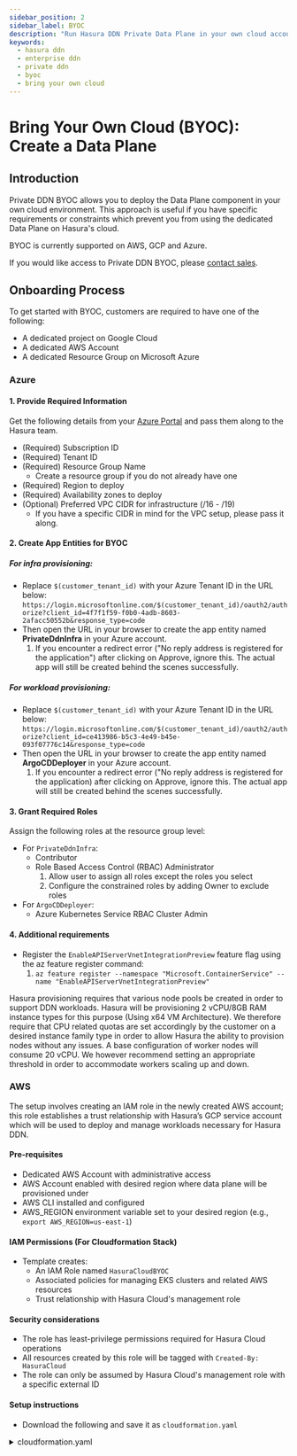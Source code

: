 ```yaml
---
sidebar_position: 2
sidebar_label: BYOC
description: "Run Hasura DDN Private Data Plane in your own cloud account, get all managed Data Plane benefits"
keywords:
  - hasura ddn
  - enterprise ddn
  - private ddn
  - byoc
  - bring your own cloud
---
```



# Bring Your Own Cloud (BYOC): Create a Data Plane

## Introduction

Private DDN BYOC allows you to deploy the Data Plane component in your own cloud environment. This approach is useful if
you have specific requirements or constraints which prevent you from using the dedicated Data Plane on Hasura's cloud.

BYOC is currently supported on AWS, GCP and Azure.

If you would like access to Private DDN BYOC, please [contact sales](https://hasura.io/contact-us).

## Onboarding Process

To get started with BYOC, customers are required to have one of the following:

- A dedicated project on Google Cloud
- A dedicated AWS Account
- A dedicated Resource Group on Microsoft Azure

### Azure

#### 1. Provide Required Information

Get the following details from your
[Azure Portal](https://portal.azure.com/#blade/Microsoft_AAD_IAM/ActiveDirectoryMenuBlade/Overview) and pass them along
to the Hasura team.

- (Required) Subscription ID
- (Required) Tenant ID
- (Required) Resource Group Name
  - Create a resource group if you do not already have one
- (Required) Region to deploy
- (Required) Availability zones to deploy
- (Optional) Preferred VPC CIDR for infrastructure (/16 - /19)
  - If you have a specific CIDR in mind for the VPC setup, please pass it along.

#### 2. Create App Entities for BYOC

##### For infra provisioning:

- Replace `$(customer_tenant_id)` with your Azure Tenant ID in the URL below:  
   `https://login.microsoftonline.com/$(customer_tenant_id)/oauth2/authorize?client_id=4f7f1f59-f0b0-4adb-8603-2afacc50552b&response_type=code`
- Then open the URL in your browser to create the app entity named **PrivateDdnInfra** in your Azure account.
  1.  If you encounter a redirect error ("No reply address is registered for the application") after clicking on
      Approve, ignore this. The actual app will still be created behind the scenes successfully.

##### For workload provisioning:

- Replace `$(customer_tenant_id)` with your Azure Tenant ID in the URL below:  
   `https://login.microsoftonline.com/$(customer_tenant_id)/oauth2/authorize?client_id=ce413986-b5c3-4e49-b45e-093f07776c14&response_type=code`
- Then open the URL in your browser to create the app entity named **ArgoCDDeployer** in your Azure account.
  1.  If you encounter a redirect error ("No reply address is registered for the application) after clicking on Approve,
      ignore this. The actual app will still be created behind the scenes successfully.

#### 3. Grant Required Roles

Assign the following roles at the resource group level:

- For `PrivateDdnInfra`:
  - Contributor
  - Role Based Access Control (RBAC) Administrator
    1. Allow user to assign all roles except the roles you select
    2. Configure the constrained roles by adding Owner to exclude roles
- For `ArgoCDDeployer`:
  - Azure Kubernetes Service RBAC Cluster Admin

#### 4. Additional requirements

- Register the `EnableAPIServerVnetIntegrationPreview` feature flag using the az feature register command:
  1. `az feature register --namespace "Microsoft.ContainerService" --name "EnableAPIServerVnetIntegrationPreview"`

Hasura provisioning requires that various node pools be created in order to support DDN workloads. Hasura will be
provisioning 2 vCPU/8GB RAM instance types for this purpose (Using x64 VM Architecture). We therefore require that CPU
related quotas are set accordingly by the customer on a desired instance family type in order to allow Hasura the
ability to provision nodes without any issues. A base configuration of worker nodes will consume 20 vCPU. We however
recommend setting an appropriate threshold in order to accommodate workers scaling up and down.

### AWS

The setup involves creating an IAM role in the newly created AWS account; this role establishes a trust relationship
with Hasura’s GCP service account which will be used to deploy and manage workloads necessary for Hasura DDN.

#### Pre-requisites

- Dedicated AWS Account with administrative access
- AWS Account enabled with desired region where data plane will be provisioned under
- AWS CLI installed and configured
- AWS_REGION environment variable set to your desired region (e.g., `export AWS_REGION=us-east-1`)

#### IAM Permissions (For Cloudformation Stack)

- Template creates:
  - An IAM Role named `HasuraCloudBYOC`
  - Associated policies for managing EKS clusters and related AWS resources
  - Trust relationship with Hasura Cloud's management role

#### Security considerations

- The role has least-privilege permissions required for Hasura Cloud operations
- All resources created by this role will be tagged with `Created-By: HasuraCloud`
- The role can only be assumed by Hasura Cloud's management role with a specific external ID

#### Setup instructions

- Download the following and save it as `cloudformation.yaml`

<details>

<summary>cloudformation.yaml</summary>
```bash
Resources:
  BootstrapRole:
    Type: AWS::IAM::Role
    Properties:
      RoleName: HasuraCloudBYOC
      AssumeRolePolicyDocument:
        Version: '2012-10-17'
        Statement:
          - Effect: Allow
            Principal:
              AWS: arn:aws:iam::760537944023:role/PulumiDDNCli
            Action: sts:AssumeRole
            Condition:
              StringEquals:
                sts:ExternalId: hasura-cloud
  BootstrapPolicy:
    Type: AWS::IAM::Policy
    Properties:
      PolicyName: HasuraCloudBYOC
      Roles:
        - !Ref BootstrapRole
      PolicyDocument:
        Version: '2012-10-17'
        Statement:
          - Effect: Allow
            Action:
              - ec2:DescribeAddresses
              - ec2:DescribeAddressesAttribute
              - ec2:DescribeAvailabilityZones
              - ec2:DescribeInternetGateways
              - ec2:DescribeNatGateways
              - ec2:DescribeNetworkInterfaces
              - ec2:DescribeRegions
              - ec2:DescribeRouteTables
              - ec2:DescribeSecurityGroupRules
              - ec2:DescribeSecurityGroups
              - ec2:DescribeSubnets
              - ec2:DescribeTags
              - ec2:DescribeVpcAttribute
              - ec2:DescribeVpcs
              - eks:DeleteAddon
              - eks:DescribeAddon
              - eks:DescribeCluster
              - eks:DescribeNodegroup
              - eks:ListClusters
              - iam:GetRole
              - iam:GetServiceLinkedRoleDeletionStatus
              - sqs:GetQueueAttributes
            Resource: '*'
          - Effect: Allow
            Action:
              - ec2:AllocateAddress
              - ec2:AssociateAddress
              - ec2:AssociateRouteTable
              - ec2:CreateInternetGateway
              - ec2:CreateNatGateway
              - ec2:CreateRoute
              - ec2:CreateRouteTable
              - ec2:CreateSubnet
              - ec2:CreateTags
              - ec2:CreateVpc
              - eks:CreateCluster
              - eks:CreateNodegroup
              - globalaccelerator:CreateAccelerator
              - globalaccelerator:CreateEndpointGroup
              - globalaccelerator:CreateListener
              - globalaccelerator:TagResource
              - sqs:CreateQueue
              - sqs:TagQueue
              - acm:RequestCertificate
              - events:PutRule
              - events:TagResource
              - iam:CreateOpenIDConnectProvider
              - iam:TagOpenIDConnectProvider
            Resource: '*'
            Condition:
              StringEquals:
                aws:RequestTag/Created-By: HasuraCloud
          - Effect: Allow
            Action:
              - ec2:CreateTags
            Resource:
              - !Sub arn:aws:ec2:*:${AWS::AccountId}:security-group/*
            Condition:
              StringEquals:
                aws:RequestTag/karpenter.sh/discovery: dataplane
          - Effect: Allow
            Action:
              - ec2:DeleteTags
            Resource:
              - !Sub arn:aws:ec2:*:${AWS::AccountId}:security-group/*
            Condition:
              StringEquals:
                aws:ResourceTag/karpenter.sh/discovery: dataplane
          - Effect: Allow
            Action:
              - eks:AssociateAccessPolicy
              - eks:DisassociateAccessPolicy
            Resource:
              - !Sub arn:aws:eks:*:${AWS::AccountId}:access-entry/dataplane/*
          - Effect: Allow
            Action:
              - iam:AttachRolePolicy
              - iam:CreateInstanceProfile
              - iam:CreatePolicy
              - iam:CreateRole
              - iam:DeleteInstanceProfile
              - iam:DeleteOpenIDConnectProvider
              - iam:DeletePolicy
              - iam:DeleteRole
              - iam:DeleteServiceLinkedRole
              - iam:DetachRolePolicy
              - iam:GetInstanceProfile
              - iam:GetOpenIDConnectProvider
              - iam:GetPolicy
              - iam:GetPolicyVersion
              - iam:GetRolePolicy
              - iam:ListAttachedRolePolicies
              - iam:ListInstanceProfilesForRole
              - iam:ListOpenIDConnectProviderTags
              - iam:ListPolicyVersions
              - iam:ListRolePolicies
              - iam:PassRole
              - iam:PutRolePolicy
              - iam:RemoveRoleFromInstanceProfile
              - iam:TagInstanceProfile
              - iam:TagOpenIDConnectProvider
              - iam:TagPolicy
              - iam:TagRole
            Resource:
              # Roles
              - !Sub arn:aws:iam::${AWS::AccountId}:role/KarpenterNodeRole
              - !Sub arn:aws:iam::${AWS::AccountId}:role/eksClusterRole-*
              - !Sub arn:aws:iam::${AWS::AccountId}:role/lb-controller-*
              - !Sub arn:aws:iam::${AWS::AccountId}:role/autoscaler-controller-*
              - !Sub arn:aws:iam::${AWS::AccountId}:role/global-accelerator-operator-*
              - !Sub arn:aws:iam::${AWS::AccountId}:role/karpenter-controller-*
              - !Sub arn:aws:iam::${AWS::AccountId}:role/HasuraWorkloadAutomationRole-*
              - !Sub arn:aws:iam::${AWS::AccountId}:role/vpc-cni-*
              - !Sub arn:aws:iam::${AWS::AccountId}:role/ebsCsiDriverRole-*
              # Instance Profiles
              - !Sub arn:aws:iam::${AWS::AccountId}:instance-profile/dataplane_*
              # Policies
              - !Sub arn:aws:iam::${AWS::AccountId}:policy/lb-controller-*
              - !Sub arn:aws:iam::${AWS::AccountId}:policy/autoscaler-controller-*
              - !Sub arn:aws:iam::${AWS::AccountId}:policy/global-accelerator-operator-*
              - !Sub arn:aws:iam::${AWS::AccountId}:policy/karpenter-controller-*
              # OIDC Providers
              - !Sub arn:aws:iam::${AWS::AccountId}:oidc-provider/oidc.eks.*
              # Service Roles
              - !Sub arn:aws:iam::${AWS::AccountId}:role/aws-service-role/spot.amazonaws.com/AWSServiceRoleForEC2Spot
          - Effect: Allow
            Action:
              - iam:CreateServiceLinkedRole
            Resource: '*'
            Condition:
              StringEquals:
                iam:AWSServiceName:
                  - spot.amazonaws.com
                  - globalaccelerator.amazonaws.com
                  - eks.amazonaws.com
                  - eks-nodegroup.amazonaws.com
          - Effect: Allow
            Action:
              - eks:*
              - globalaccelerator:*
              - sqs:*
              - acm:*
              - events:*
            Resource: '*'
            Condition:
              StringEquals:
                aws:ResourceTag/Created-By: HasuraCloud
          - Effect: Allow
            Action:
              - ec2:*
            Resource: '*'
            Condition:
              StringEquals:
                ec2:ResourceTag/Created-By: HasuraCloud

Outputs:
  RoleArn:
    Description: "ARN of the HasuraCloudBYOC IAM Role"
    Value: !GetAtt BootstrapRole.Arn
```
</details>

- Check if the stack already exists, by running the following:

```bash
aws cloudformation describe-stacks --stack-name hasura-cloud-byoc
```

  - If you see an error `Stack with id hasura-cloud-byoc does not exist`, proceed with:

  ```bash
  # Create new stack
  aws cloudformation create-stack \
  --stack-name hasura-cloud-byoc \
  --template-body file://cloudformation.yaml \
  --capabilities CAPABILITY_NAMED_IAM

  # Wait for creation to complete
  aws cloudformation wait stack-create-complete \
  --stack-name hasura-cloud-byoc
  ```

  - Otherwise (If stack exists), proceed with:

  ```bash
  # Update existing stack
  aws cloudformation update-stack \
  --stack-name hasura-cloud-byoc \
  --template-body file://cloudformation.yaml \
  --capabilities CAPABILITY_NAMED_IAM

  # Wait for update to complete
  aws cloudformation wait stack-update-complete \
  --stack-name hasura-cloud-byoc
  ```
- Monitor execution of your Cloudformation stack via:

```bash
aws cloudformation describe-stacks \
  --stack-name hasura-cloud-byoc \
  --query 'Stacks[0].StackStatus'
```

- Once execution completes, retrieve the `Role ARN` by running the following:

```bash
aws cloudformation describe-stacks \
  --stack-name hasura-cloud-byoc \
  --query 'Stacks[0].Outputs[?OutputKey==`RoleArn`].OutputValue' \
  --output text
```

#### Provide Required Information

Share the following with the Hasura team:

- (Required) Role ARN (From output above)
- (Required) AWS Region
- (Optional) Preferred Availability Zones
  - If you have specific zones which you'd like to use, please pass it along.  Otherwise, Hasura will assign accordingly.
- (Optional) VPC CIDR (/16 CIDR)
  - If you have a specific CIDR in mind for the VPC setup, please pass it along.  If not specified, Hasura will assign 10.0.0.0/16.
  - Note: If you are planning to use VPC Peering, this CIDR should not conflict with any networks on your side.
- (Optional) Kubernetes Service CIDR (/16-20 CIDR)
  - A /16-/20 CIDR block used for Kubernetes service cluster IP addresses in your Data Plane. If not specified, Hasura will assign 172.20.0.0/16.
  - Note: If you are planning to use VPC Peering, this CIDR should not conflict with any networks on your side.

### GCP

#### 1. Create a New GCP Project

- Log in to your Google Cloud Console.
- Create a new project specifically for the Data Plane deployment.

#### 2. Grant Access

- Give the following service account Owner access to the project: `ddn-automation@hasura-ddn.iam.gserviceaccount.com`

#### 3. Provide Required Information

- Pass along the following information to Hasura team:
  - (Required) Project ID
  - (Optional) Preferred VPC CIDR for infrastructure (/16 CIDR)
    - If you have a specific CIDR in mind for the VPC setup, please pass it along.
  - (Optional) Preferred Zones
